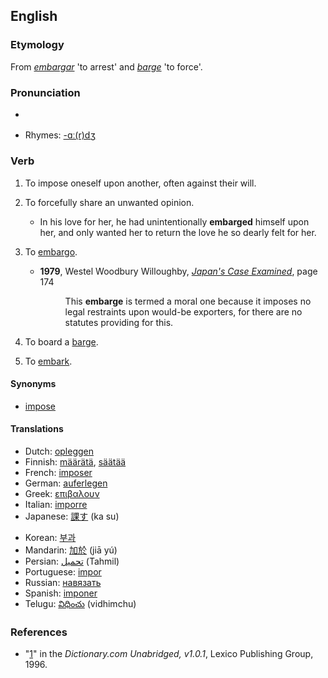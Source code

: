 ==English==

===Etymology===
From {{S.}} ''[[embargar]]'' 'to arrest' and {{E.}} ''[[barge]]'' 'to force'.

===Pronunciation===
* {{a|RP|US}} {{IPA|/əmˈbɑrdʒ/}}
*Rhymes: [[Rhymes:English:-ɑː(r)dʒ|-ɑː(r)dʒ]]

===Verb===
{{en-verb|embarg|es}}

# {{rfv-sense}} {{transitive}} To impose oneself upon another, often against their will.
# {{rfv-sense}} {{transitive}} To forcefully share an unwanted opinion.
#*In his love for her, he had unintentionally '''embarged''' himself upon her, and only wanted her to return the love he so dearly felt for her.
# {{transitive}} To [[embargo]].
#*'''1979''', Westel Woodbury Willoughby, ''[http://books.google.com/books?id=7J2ua2xblxcC&pg=PA174&dq=embarge&ei=ekJcR-23II3GiQH-nviHBA&sig=tk4ooNpsLxGDMAKyY7MqEWI8Crw Japan's Case Examined]'', page 174
#*: This '''embarge''' is termed a moral one because it imposes no legal restraints upon would-be exporters, for there are no statutes providing for this. 
# {{intransitive}} To board a [[barge]].
# {{intransitive}} To [[embark]].

====Synonyms====
*[[impose]]

====Translations====
{{trans-top}}
*Dutch:  [[opleggen]]
*Finnish: [[määrätä]], [[säätää]]
*French: [[imposer]]
*German: [[auferlegen]]
*Greek: [[επιβαλουν]]
*Italian: [[imporre]]
*Japanese: [[課す]] (ka su)
{{trans-mid}}
*Korean: [[부과]]
*Mandarin: [[加於]] (jiā yú)
*Persian: [[تحمیل]] (Tahmil)
*Portuguese: [[impor]]
*Russian: [[навязать]]
*Spanish: [[imponer]]
*Telugu: [[విధించు]] (vidhimchu)
{{trans-bottom}}

===References===
*"[http://dictionary.reference.com/browse/embarge]" in the ''Dictionary.com Unabridged, v1.0.1'', Lexico Publishing Group, 1996.
